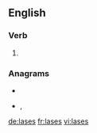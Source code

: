 {{also|läses|låses}}
==English==

===Verb===
{{head|en|verb form}}

# {{en-third-person singular of|lase}}

===Anagrams===
* {{l|en|sales}}
* {{l|en|seals}}, {{l|en|SEALs}}

[[de:lases]]
[[fr:lases]]
[[vi:lases]]